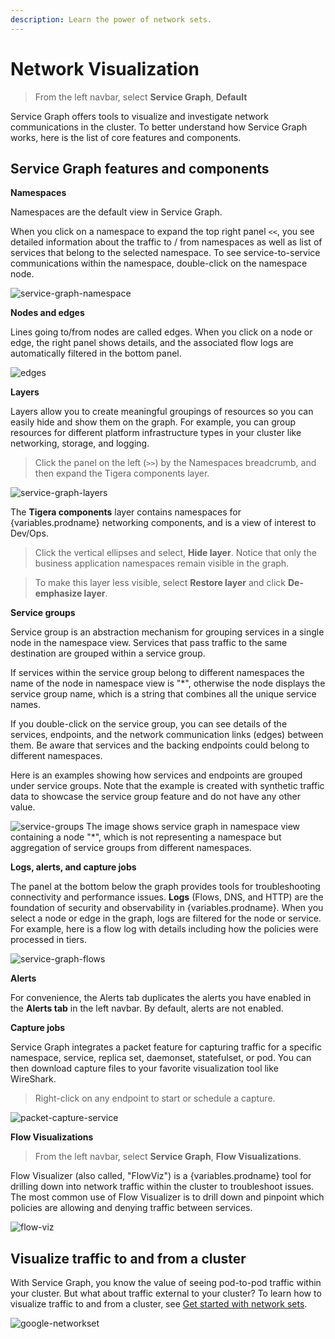 ```yaml
---
description: Learn the power of network sets.
---
```




# Network Visualization

> From the left navbar, select **Service Graph**, **Default**

Service Graph offers tools to visualize and investigate network communications in the cluster. To better understand how
Service Graph works, here is the list of core features and components.

## Service Graph features and components

**Namespaces**

Namespaces are the default view in Service Graph.

When you click on a namespace to expand the top right panel `<<`, you see detailed information about the traffic to / from
namespaces as well as list of services that belong to the selected namespace. To see service-to-service communications within
the namespace, double-click on the namespace node.

![service-graph-namespace](/img/calico-enterprise/service-graph-namespace.png)

**Nodes and edges**

Lines going to/from nodes are called edges. When you click on a node or edge, the right panel shows details, and the associated flow logs are automatically filtered in the bottom panel.

![edges](/img/calico-enterprise/edges.png)

**Layers**

Layers allow you to create meaningful groupings of resources so you can easily hide and show them on the graph. For example, you can group resources for different platform infrastructure types in your cluster like networking, storage, and logging.

> Click the panel on the left (`>>`) by the Namespaces breadcrumb, and then expand the Tigera components layer.

![service-graph-layers](/img/calico-enterprise/service-graph-layers.png)

The **Tigera components** layer contains namespaces for {variables.prodname} networking components, and is a view of interest to Dev/Ops.

> Click the vertical ellipses and select, **Hide layer**. Notice that only the business application namespaces remain visible in the graph.

> To make this layer less visible, select **Restore layer** and click **De-emphasize layer**.

**Service groups**

Service group is an abstraction mechanism for grouping services in a single node in the namespace view.
Services that pass traffic to the same destination are grouped within a service group.

If services within the service group belong to different namespaces the name of the node in namespace view is "\*",
otherwise the node displays the service group name, which is a string that combines all the unique service names.

If you double-click on the service group, you can see details of the services, endpoints, and the network communication
links (edges) between them. Be aware that services and the backing endpoints could belong to different namespaces.

Here is an examples showing how services and endpoints are grouped under service groups. Note that the example is created
with synthetic traffic data to showcase the service group feature and do not have any other value.

![service-groups](/img/calico-enterprise/service-graph/servicegroups.gif)
<ImageCaption>The image shows service graph in namespace view containing a node "*", which is not representing a namespace but
    aggregation of service groups from different namespaces.</ImageCaption>


**Logs, alerts, and capture jobs**

The panel at the bottom below the graph provides tools for troubleshooting connectivity and performance issues. **Logs** (Flows, DNS, and HTTP) are the foundation of security and observability in {variables.prodname}. When you select a node or edge in the graph, logs are filtered for the node or service. For example, here is a flow log with details including how the policies were processed in tiers.

![service-graph-flows](/img/calico-enterprise/service-graph-flows.png)

**Alerts**

For convenience, the Alerts tab duplicates the alerts you have enabled in the **Alerts tab** in the left navbar. By default, alerts are not enabled.

**Capture jobs**

Service Graph integrates a packet feature for capturing traffic for a specific namespace, service, replica set, daemonset, statefulset, or pod. You can then download capture files to your favorite visualization tool like WireShark.

> Right-click on any endpoint to start or schedule a capture.

![packet-capture-service](/img/calico-enterprise/packet-capture-service.png)

**Flow Visualizations**

> From the left navbar, select **Service Graph**, **Flow Visualizations**.

Flow Visualizer (also called, "FlowViz") is a {variables.prodname} tool for drilling down into network traffic within the cluster to troubleshoot issues. The most common use of Flow Visualizer is to drill down and pinpoint which policies are allowing and denying traffic between services.

![flow-viz](/img/calico-enterprise/flow-viz.png)


## Visualize traffic to and from a cluster

With Service Graph, you know the value of seeing pod-to-pod traffic within your cluster. But what about traffic external to your cluster? To learn how to visualize traffic to and from a cluster, see [Get started with network sets](../network-policy/networksets.mdx).

![google-networkset](/img/calico-enterprise/google-networkset.png)
